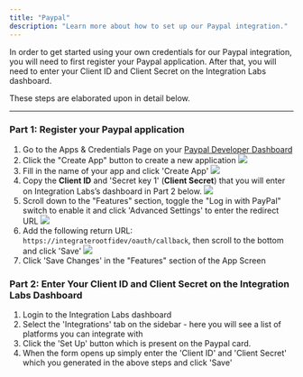 ```yaml
---
title: "Paypal"
description: "Learn more about how to set up our Paypal integration."
---
```


In order to get started using your own credentials for our Paypal integration, you will need to first register your Paypal application. After that, you will need to enter your Client ID and Client Secret on the Integration Labs dashboard.

These steps are elaborated upon in detail below.

---

### Part 1: Register your Paypal application

1. Go to the Apps & Credentials Page on your [Paypal Developer Dashboard](https://developer.paypal.com/dashboard/applications/live)
2. Click the "Create App" button to create a new application
   ![](/images/paypal_apps.png)
3. Fill in the name of your app and click 'Create App'
   ![](/images/paypal_create_app.png)
4. Copy the **Client ID** and 'Secret key 1' (**Client Secret**) that you will enter on Integration Labs’s dashboard in Part 2 below.
   ![](/images/paypal_credentials.png)
5. Scroll down to the "Features" section, toggle the "Log in with PayPal" switch to enable it and click 'Advanced Settings' to enter the redirect URL
   ![](/images/paypal_features.png)
6. Add the following return URL: `https://integraterootfidev/oauth/callback`, then scroll to the bottom and click 'Save'
   ![](/images/paypal_redirect_url.png)
7. Click 'Save Changes' in the "Features" section of the App Screen

### Part 2: Enter Your Client ID and Client Secret on the Integration Labs Dashboard

1. Login to the Integration Labs dashboard
2. Select the 'Integrations' tab on the sidebar - here you will see a list of platforms you can integrate with
3. Click the 'Set Up' button which is present on the Paypal card.
4. When the form opens up simply enter the 'Client ID' and 'Client Secret' which you generated in the above steps and click 'Save'
